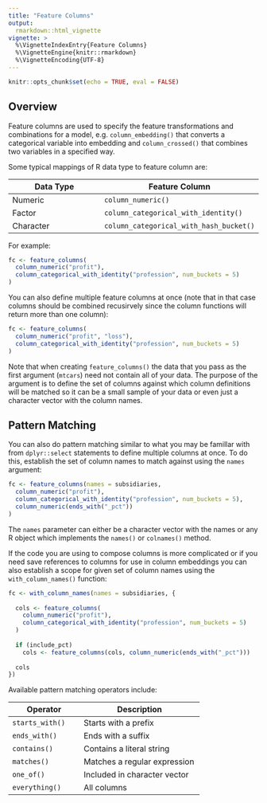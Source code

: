```yaml
---
title: "Feature Columns"
output: 
  rmarkdown::html_vignette
vignette: >
  %\VignetteIndexEntry{Feature Columns}
  %\VignetteEngine{knitr::rmarkdown}
  %\VignetteEncoding{UTF-8}
---
```



```r
knitr::opts_chunk$set(echo = TRUE, eval = FALSE)
```

## Overview

Feature columns are used to specify the feature transformations and combinations for a model, e.g. `column_embedding()` that converts a categorical variable into embedding and `column_crossed()` that combines two variables in a specified way. 

Some typical mappings of R data type to feature column are:

| Data Type  | Feature Column |
|---------------------------------------|----------------------------------------------------------------|
| Numeric  |  `column_numeric()`  |
| Factor  |  `column_categorical_with_identity()` |
| Character  |  `column_categorical_with_hash_bucket()` |

For example:

```r
fc <- feature_columns(
  column_numeric("profit"),
  column_categorical_with_identity("profession", num_buckets = 5)
)
```

You can also define multiple feature columns at once (note that in that case columns should be combined recusirvely since the column functions will return more than one column):

```r
fc <- feature_columns(
  column_numeric("profit", "loss"),
  column_categorical_with_identity("profession", num_buckets = 5)
)
```

Note that when creating `feature_columns()` the data that you pass as the first argument (`mtcars`) need not contain all of your data. The purpose of the argument is to define the set of columns against which column definitions will be matched so it can be a small sample of your data or even just a character vector with the column names.


## Pattern Matching

You can also do pattern matching similar to what you may be famillar with from `dplyr::select` statements to define multiple columns at once. To do this, establish the set of column names to match against using the `names` argument:

```r
fc <- feature_columns(names = subsidiaries, 
  column_numeric("profit"),
  column_categorical_with_identity("profession", num_buckets = 5),
  column_numeric(ends_with("_pct"))
)
```

The `names` parameter can either be a character vector with the names or any R object which implements the `names()` or `colnames()` method.

If the code you are using to compose columns is more complicated or if you need save references to columns for use in column embeddings you can also establish a scope for given set of column names using the `with_column_names()` function:

```r
fc <- with_column_names(names = subsidiaries, {
                        
  cols <- feature_columns(
    column_numeric("profit"),
    column_categorical_with_identity("profession", num_buckets = 5)
  )                     
     
  if (include_pct)
    cols <- feature_columns(cols, column_numeric(ends_with("_pct")))
  
  cols
})
```


Available pattern matching operators include:

| Operator | Description |
|---------------------------------------|----------------------------------------------------------------|
| `starts_with()`  | Starts with a prefix  |
| `ends_with()`  |  Ends with a suffix |
| `contains()`  |  Contains a literal string |
| `matches()`  | Matches a regular expression |
| `one_of()`  |  Included in character vector |
| `everything()`  | All columns |






